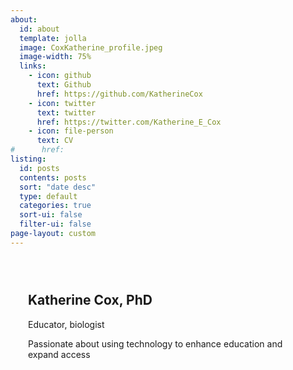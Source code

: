 ```yaml
---
about:
  id: about
  template: jolla
  image: CoxKatherine_profile.jpeg
  image-width: 75%
  links:
    - icon: github
      text: Github
      href: https://github.com/KatherineCox
    - icon: twitter
      text: twitter
      href: https://twitter.com/Katherine_E_Cox
    - icon: file-person
      text: CV
#      href: 
listing:
  id: posts
  contents: posts
  sort: "date desc"
  type: default
  categories: true
  sort-ui: false
  filter-ui: false
page-layout: custom
---
```


::: {.grid style="column-gap: 0; padding: 2em;"}

::: {.g-col-12 .g-col-md-4}
::: {#about}
## Katherine Cox, PhD

Educator, biologist

Passionate about using technology to enhance education and expand access
:::
:::

::: {#posts .g-col-12 .g-col-md-8 .g-col-xl-6 .mx-0}
:::

::: {#quarto-margin-sidebar .mx-xl-3 style="display: block;"}
:::

:::
